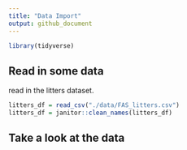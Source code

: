 ```yaml
---
title: "Data Import"
output: github_document
---
```


```r
library(tidyverse)
```

## Read in some data 

read in the litters dataset.

```r
litters_df = read_csv("./data/FAS_litters.csv")
litters_df = janitor::clean_names(litters_df)
```


## Take a look at the data 